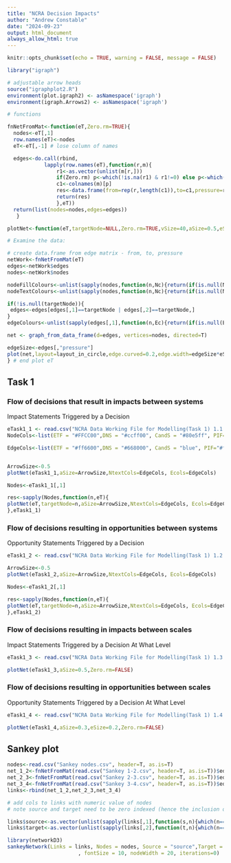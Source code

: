 ```yaml
---
title: "NCRA Decision Impacts"
author: "Andrew Constable"
date: "2024-09-23"
output: html_document
always_allow_html: true
---
```


```r

knitr::opts_chunk$set(echo = TRUE, warning = FALSE, message = FALSE)

library("igraph")

# adjustable arrow heads
source("igraphplot2.R")
environment(plot.igraph2) <- asNamespace('igraph')
environment(igraph.Arrows2) <- asNamespace('igraph')

# functions

fnNetFromMat<-function(eT,Zero.rm=TRUE){
  nodes<-eT[,1]
  row.names(eT)<-nodes
  eT<-eT[,-1] # lose column of names

  edges<-do.call(rbind,
            lapply(row.names(eT),function(r,m){
                r1<-as.vector(unlist(m[r,]))
                if(Zero.rm) p<-which(!is.na(r1) & r1!=0) else p<-which(!is.na(r1))
                c1<-colnames(m)[p]
                res<-data.frame(from=rep(r,length(c1)),to=c1,pressure=r1[p])
                return(res)
                },eT))
  return(list(nodes=nodes,edges=edges))
   }

plotNet<-function(eT,targetNode=NULL,Zero.rm=TRUE,vSize=40,aSize=0.5,eSize=0.5,NfillCols=NULL,NtextCols=NULL,Ecols=NULL){

# Examine the data:

# create data.frame from edge matrix - from, to, pressure
netWork<-fnNetFromMat(eT)  
edges<-netWork$edges
nodes<-netWork$nodes

nodeFillColours<-unlist(sapply(nodes,function(n,Nc){return(if(is.null(Nc)) NA else Nc[[n]] )},NfillCols))
nodeTextColours<-unlist(sapply(nodes,function(n,Nc){return(if(is.null(Nc)) "black" else Nc[[n]] )},NtextCols))

if(!is.null(targetNode)){
 edges<-edges[edges[,1]==targetNode | edges[,2]==targetNode,]  
}
edgeColours<-unlist(sapply(edges[,1],function(n,Ec){return(if(is.null(Ec)) "black" else Ec[[n]])},Ecols))

net <- graph_from_data_frame(d=edges, vertices=nodes, directed=T) 

edgeSize<-edges[,"pressure"]
plot(net,layout=layout_in_circle,edge.curved=0.2,edge.width=edgeSize*eSize,vertex.size=vSize,edge.arrow.size=aSize,vertex.color=nodeFillColours,vertex.frame.color= nodeTextColours,vertex.frame.width=1.5,vertex.label.color=nodeTextColours,edge.color=edgeColours )
} # end plot eT

```
\newpage
## Task 1  
  
### Flow of decisions that result in impacts between systems  
  
Impact Statements Triggered by a Decision  
  
```r

eTask1_1 <- read.csv("NCRA Data Working File for Modelling(Task 1) 1.1.csv", header=T, as.is=T)
NodeCols<-list(ETF = "#FFCC00",DNS = "#ccff00", CandS = "#80e5ff", PIF="#ffaaee", NE = "#e9afaf", IBE = "#cccccc", HSS = "#afdde9")

EdgeCols<-list(ETF = "#ff6600",DNS = "#668000", CandS = "blue", PIF="#ff00cc", NE = "#501616", IBE = "#1a1a1a", HSS = "#164450")


ArrowSize<-0.5
plotNet(eTask1_1,aSize=ArrowSize,NtextCols=EdgeCols, Ecols=EdgeCols)

Nodes<-eTask1_1[,1]

res<-sapply(Nodes,function(n,eT){
plotNet(eT,targetNode=n,aSize=ArrowSize,NtextCols=EdgeCols, Ecols=EdgeCols)
},eTask1_1)

```

### Flow of decisions resulting in opportunities between systems  
  
Opportunity Statements Triggered by a Decision  
  
```r

eTask1_2 <- read.csv("NCRA Data Working File for Modelling(Task 1) 1.2.csv", header=T, as.is=T)

ArrowSize<-0.5
plotNet(eTask1_2,aSize=ArrowSize,NtextCols=EdgeCols, Ecols=EdgeCols)

Nodes<-eTask1_2[,1]

res<-sapply(Nodes,function(n,eT){
plotNet(eT,targetNode=n,aSize=ArrowSize,NtextCols=EdgeCols, Ecols=EdgeCols)
},eTask1_2)

```
\newpage
  
### Flow of decisions resulting in impacts between scales  
Impact Statements Triggered by a Decision At What Level  
  
```r

eTask1_3 <- read.csv("NCRA Data Working File for Modelling(Task 1) 1.3.csv", header=T, as.is=T)

plotNet(eTask1_3,aSize=0.5,Zero.rm=FALSE)

```
  
### Flow of decisions resulting in opportunities between scales  
Opportunity Statements Triggered by a Decision At What Level  
  
```r

eTask1_4 <- read.csv("NCRA Data Working File for Modelling(Task 1) 1.4.csv", header=T, as.is=T)

plotNet(eTask1_4,aSize=0.3,eSize=0.2,Zero.rm=FALSE)
```


## Sankey plot   

```r
nodes<-read.csv("Sankey nodes.csv", header=T, as.is=T)
net_1_2<-fnNetFromMat(read.csv("Sankey 1-2.csv", header=T, as.is=T))$edges  
net_2_3<-fnNetFromMat(read.csv("Sankey 2-3.csv", header=T, as.is=T))$edges  
net_3_4<-fnNetFromMat(read.csv("Sankey 3-4.csv", header=T, as.is=T))$edges  
links<-rbind(net_1_2,net_2_3,net_3_4)

# add cols to links with numeric value of nodes
# note source and target need to be zero indexed (hence the inclusion of '-1')

links$source<-as.vector(unlist(sapply(links[,1],function(s,n){which(n==s)},nodes[,1])))-1
links$target<-as.vector(unlist(sapply(links[,2],function(t,n){which(n==t)},nodes[,1])))-1

library(networkD3)
sankeyNetwork(Links = links, Nodes = nodes, Source = "source",Target = "target", Value = "pressure", NodeID = "Name"
                       , fontSize = 10, nodeWidth = 20, iterations=0)

```
